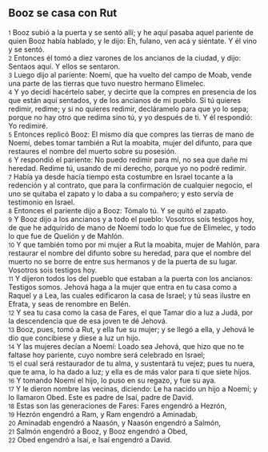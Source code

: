 == Booz se casa con Rut ==

{{anchor|1}} <small>1</small> Booz subió a la puerta y se sentó allí; y he aquí pasaba aquel pariente de quien Booz había hablado, y le dijo: Eh, fulano, ven acá y siéntate. Y él vino y se sentó.<br>
{{anchor|2}} <small>2</small> Entonces él tomó a diez varones de los ancianos de la ciudad, y dijo: Sentaos aquí. Y ellos se sentaron.<br>
{{anchor|3}} <small>3</small> Luego dijo al pariente: Noemí, que ha vuelto del campo de Moab, vende una parte de las tierras que tuvo nuestro hermano Elimelec.<br>
{{anchor|4}} <small>4</small> Y yo decidí hacértelo saber, y decirte que la compres en presencia de los que están aquí sentados, y de los ancianos de mi pueblo. Si tú quieres redimir, redime; y si no quieres redimir, decláramelo para que yo lo sepa; porque no hay otro que redima sino tú, y yo después de ti. Y él respondió: Yo redimiré.<br>
{{anchor|5}} <small>5</small> Entonces replicó Booz: El mismo día que compres las tierras de mano de Noemí, debes tomar también a Rut la moabita, mujer del difunto, para que restaures el nombre del muerto sobre su posesión.<br>
{{anchor|6}} <small>6</small> Y respondió el pariente: No puedo redimir para mí, no sea que dañe mi heredad. Redime tú, usando de mi derecho, porque yo no podré redimir.<br>
{{anchor|7}} <small>7</small> Había ya desde hacía tiempo esta costumbre en Israel tocante a la redención y al contrato, que para la confirmación de cualquier negocio, el uno se quitaba el zapato y lo daba a su compañero; y esto servía de testimonio en Israel.<br>
{{anchor|8}} <small>8</small> Entonces el pariente dijo a Booz: Tómalo tú. Y se quitó el zapato.<br>
{{anchor|9}} <small>9</small> Y Booz dijo a los ancianos y a todo el pueblo: Vosotros sois testigos hoy, de que he adquirido de mano de Noemí todo lo que fue de Elimelec, y todo lo que fue de Quelión y de Mahlón.<br>
{{anchor|10}} <small>10</small> Y que también tomo por mi mujer a Rut la moabita, mujer de Mahlón, para restaurar el nombre del difunto sobre su heredad, para que el nombre del muerto no se borre de entre sus hermanos y de la puerta de su lugar. Vosotros sois testigos hoy.<br>
{{anchor|11}} <small>11</small> Y dijeron todos los del pueblo que estaban a la puerta con los ancianos: Testigos somos. Jehová haga a la mujer que entra en tu casa como a Raquel y a Lea, las cuales edificaron la casa de Israel; y tú seas ilustre en Efrata, y seas de renombre en Belén.<br>
{{anchor|12}} <small>12</small> Y sea tu casa como la casa de Fares, el que Tamar dio a luz a Judá, por la descendencia que de esa joven te dé Jehová.<br>
{{anchor|13}} <small>13</small> Booz, pues, tomó a Rut, y ella fue su mujer; y se llegó a ella, y Jehová le dio que concibiese y diese a luz un hijo.<br>
{{anchor|14}} <small>14</small> Y las mujeres decían a Noemí: Loado sea Jehová, que hizo que no te faltase hoy pariente, cuyo nombre será celebrado en Israel;<br>
{{anchor|15}} <small>15</small> el cual será restaurador de tu alma, y sustentará tu vejez; pues tu nuera, que te ama, lo ha dado a luz; y ella es de más valor para ti que siete hijos.<br>
{{anchor|16}} <small>16</small> Y tomando Noemí el hijo, lo puso en su regazo, y fue su aya.<br>
{{anchor|17}} <small>17</small> Y le dieron nombre las vecinas, diciendo: Le ha nacido un hijo a Noemí; y lo llamaron Obed. Este es padre de Isaí, padre de David.<br>
{{anchor|18}} <small>18</small> Estas son las generaciones de Fares: Fares engendró a Hezrón,<br>
{{anchor|19}} <small>19</small> Hezrón engendró a Ram, y Ram engendró a Aminadab,<br>
{{anchor|20}} <small>20</small> Aminadab engendró a Naasón, y Naasón engendró a Salmón,<br>
{{anchor|21}} <small>21</small> Salmón engendró a Booz, y Booz engendró a Obed,<br>
{{anchor|22}} <small>22</small> Obed engendró a Isaí, e Isaí engendró a David.<br>
